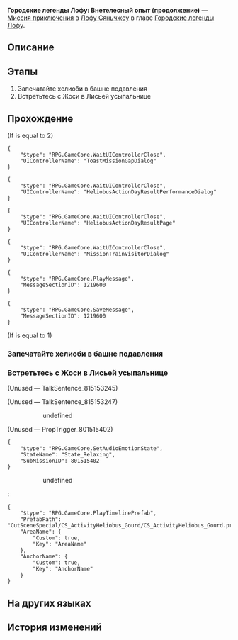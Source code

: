 {{Дополнить|Диалоги.}}
{{Миссия Инфобокс
|id              = 8015154
|Название        = 
|Изображение     = Миссия Освоения Городские легенды Лофу Внетелесный опыт (продолжение).png
|Тип             = Миссия приключения
|События         = 
|Глава           = Городские легенды Лофу
|Условия         = 
* Завершена [[Миссия приключения]] ''[[Городские легенды Лофу: Внетелесный опыт]]''
* Завершена [[Продолжение Освоения]] ''[[Сон лисы]]''
|Персонажи       = Жоси; Первопроходец
|СтартЛокация    = Сад безмятежности
|Мир             = Лофу Сяньчжоу
|Локации         = Сад безмятежности
|Предыдущая      = Городские легенды Лофу: Внетелесный опыт
|Следующая       = 
|Награды         = Кредиты*5 000
}}
'''Городские легенды Лофу: Внетелесный опыт (продолжение)''' — [[Миссия приключения]] в [[Лофу Сяньчжоу]] в главе [[Городские легенды Лофу]].

==Описание==
{{Описание|Вы отпустили «жену» и пожелали ей хоть и короткой, но счастливой жизни.<br />Что касается её просьбы... Вы вернули хелиоби в башню подавления Сада безмятежности.}}

==Этапы==
# Запечатайте хелиоби в башне подавления
# Встретьтесь с Жоси в Лисьей усыпальнице

==Прохождение==
{{Дополнить}}

;(If {{F|MissionCV-8015153-undefined}} is equal to 2)
<pre>{
	"$type": "RPG.GameCore.WaitUIControllerClose",
	"UIControllerName": "ToastMissionGapDialog"
}</pre>
<pre>{
	"$type": "RPG.GameCore.WaitUIControllerClose",
	"UIControllerName": "HeliobusActionDayResultPerformanceDialog"
}</pre>
<pre>{
	"$type": "RPG.GameCore.WaitUIControllerClose",
	"UIControllerName": "HeliobusActionDayResultPage"
}</pre>
<pre>{
	"$type": "RPG.GameCore.WaitUIControllerClose",
	"UIControllerName": "MissionTrainVisitorDialog"
}</pre>
<pre>{
	"$type": "RPG.GameCore.PlayMessage",
	"MessageSectionID": 1219600
}</pre>
<pre>{
	"$type": "RPG.GameCore.SaveMessage",
	"MessageSectionID": 1219600
}</pre>
;(If {{F|MissionCV-8015153-undefined}} is equal to 1)
{{Диалог Конец}}

===Запечатайте хелиоби в башне подавления===
{{Описание миссии|локация=Сад безмятежности|По просьбе «жены» вы сопровождайте её к башне подавления в Саду безмятежности.}}
{{Диалог Начало}}
{{Диалог Конец}}

===Встретьтесь с Жоси в Лисьей усыпальнице===
{{Описание миссии|локация=Сад безмятежности|Поскольку вы не являетесь членом Комиссии десяти владык, вы можете урегулировать ситуацию так, как велит ваше сердце. Вы отпускаете «жену», надеясь, что супруги счастливо проживут вместе остаток своей короткой жизни.<br />Наверное, из благодарности за ваше милосердие «жена» вскоре находит вас снова.}}
{{Диалог Начало}}
;(Unused &mdash; TalkSentence_815153245)
<!--Unknown TalkSentence: 815153245-->
::{{tx}}

;(Unused &mdash; TalkSentence_815153247)
<!--Unknown TalkSentence: 815153247-->
:<!--Unknown TalkSentence: 815153248-->
:<!--Unknown TalkSentence: 815153249-->
:<!--Unknown TalkSentence: 815153250-->
:<!--Unknown TalkSentence: 815153251-->
::{{Диалог|Стрелка}} undefined

;(Unused &mdash; PropTrigger_801515402)
<pre>{
	"$type": "RPG.GameCore.SetAudioEmotionState",
	"StateName": "State_Relaxing",
	"SubMissionID": 801515402
}</pre>
:<!--Unknown TalkSentence: 815153248-->
:<!--Unknown TalkSentence: 815153249-->
:<!--Unknown TalkSentence: 815153250-->
:<!--Unknown TalkSentence: 815153251-->
::{{Диалог|Стрелка}} undefined
:<pre>{
	"$type": "RPG.GameCore.PlayTimelinePrefab",
	"PrefabPath": "CutSceneSpecial/CS_ActivityHeliobus_Gourd/CS_ActivityHeliobus_Gourd.prefab",
	"AreaName": {
		"Custom": true,
		"Key": "AreaName"
	},
	"AnchorName": {
		"Custom": true,
		"Key": "AnchorName"
	}
}</pre>
:{{tx}}
{{Диалог Конец}}

==На других языках==
{{На других языках
|en   = Luofu Myths: Soul Departure (Continued)
|zhs  = 罗浮异闻•离魂记（续）
|zht  = 羅浮異聞•離魂記（續）
|ja   = 羅浮異聞・離魂記・続
|ko   = 나부 기문•육체를 떠난 혼의 이야기(속편)
|es   = Leyendas urbanas del Luofu: Experiencia extracorporal (continuación)
|fr   = Mythes du Luofu&nbsp;: Départ de l'âme (suite)
|ru   = Городские легенды Лофу: Внетелесный опыт (продолжение)
|th   = ตำนานพิศวงเมือง Luofu: วิญญาณที่หลุดลอย (ต่อ)
|vi   = Kỳ Bí Luofu - Ly Hồn Ký (Tiếp)
|de   = Legenden der Luofu: Außerkörperliche Erfahrung (Fortsetzung)
|id   = Legenda Urban Luofu: Pengalaman Keluar Tubuh (Lanjutan)
|pt   = Lendas do Luofu: Partida da Alma (Continuado)
}}

==История изменений==
{{История изменений|2.7}}
